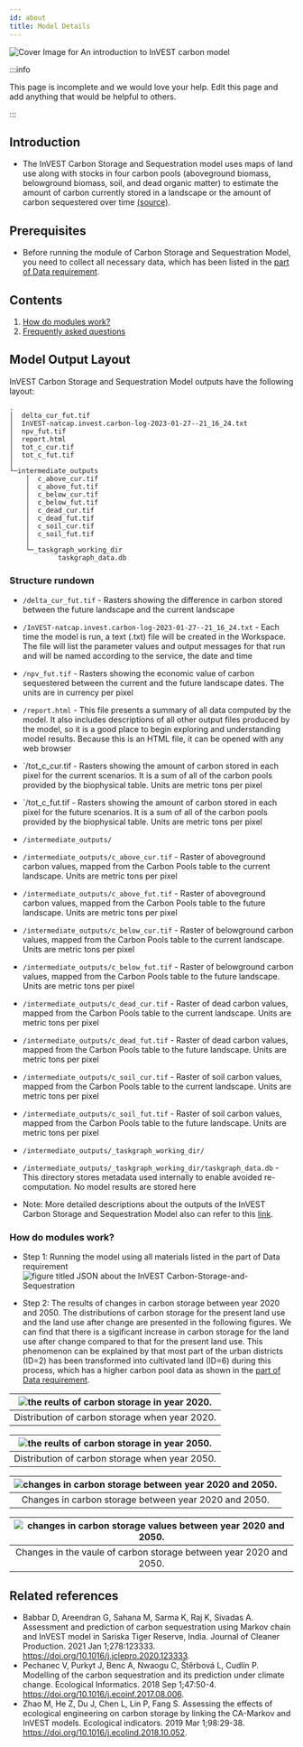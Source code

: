 ```yaml
---
id: about
title: Model Details
---
```


![Cover Image for `An introduction to InVEST carbon model`](../../static/img/banner-image-invest-carbon.png)

:::info

This page is incomplete and we would love your help. Edit this page and add anything that would be helpful to others.

:::

## Introduction
- The InVEST Carbon Storage and Sequestration model uses maps of land use along with stocks in four carbon pools (aboveground biomass, belowground biomass, soil, and dead organic matter) to estimate the amount of carbon currently stored in a landscape or the amount of carbon sequestered over time [(source)](https://invest-userguide.readthedocs.io/en/latest/carbonstorage.html).

## Prerequisites

- Before running the module of Carbon Storage and Sequestration Model, you need to collect all necessary data, which has been listed in the [part of Data requirement](https://xiaoganghe.github.io/InVEST-Cities-in-Nature/docs/Carbon-Storage-and-Sequestration/about).

## Contents

1. [How do modules work?](#how-do-modules-work)
2. [Frequently asked questions](#frequently-asked-questions)  

## Model Output Layout

InVEST Carbon Storage and Sequestration Model outputs have the following layout:

```
.
│  delta_cur_fut.tif
│  InVEST-natcap.invest.carbon-log-2023-01-27--21_16_24.txt
│  npv_fut.tif
│  report.html
│  tot_c_cur.tif
│  tot_c_fut.tif
│
└─intermediate_outputs
    │  c_above_cur.tif
    │  c_above_fut.tif
    │  c_below_cur.tif
    │  c_below_fut.tif
    │  c_dead_cur.tif
    │  c_dead_fut.tif
    │  c_soil_cur.tif
    │  c_soil_fut.tif
    │
    └─_taskgraph_working_dir
            taskgraph_data.db
```  

### Structure rundown

- `/delta_cur_fut.tif` - Rasters showing the difference in carbon stored between the future landscape and the current landscape   
- `/InVEST-natcap.invest.carbon-log-2023-01-27--21_16_24.txt` - Each time the model is run, a text (.txt) file will be created in the Workspace. The file will list the parameter values and output messages for that run and will be named according to the service, the date and time  
- `/npv_fut.tif` - Rasters showing the economic value of carbon sequestered between the current and the future landscape dates. The units are in currency per pixel  
- `/report.html` - This file presents a summary of all data computed by the model. It also includes descriptions of all other output files produced by the model, so it is a good place to begin exploring and understanding model results. Because this is an HTML file, it can be opened with any web browser 
- `/tot_c_cur.tif - Rasters showing the amount of carbon stored in each pixel for the current scenarios. It is a sum of all of the carbon pools provided by the biophysical table. Units are metric tons per pixel 
- `/tot_c_fut.tif - Rasters showing the amount of carbon stored in each pixel for the future scenarios. It is a sum of all of the carbon pools provided by the biophysical table. Units are metric tons per pixel  
- `/intermediate_outputs/`   
- `/intermediate_outputs/c_above_cur.tif` - Raster of aboveground carbon values, mapped from the Carbon Pools table to the current landscape. Units are metric tons per pixel  
- `/intermediate_outputs/c_above_fut.tif` - Raster of aboveground carbon values, mapped from the Carbon Pools table to the future landscape. Units are metric tons per pixel   
- `/intermediate_outputs/c_below_cur.tif` - Raster of belowground carbon values, mapped from the Carbon Pools table to the current landscape. Units are metric tons per pixel 
- `/intermediate_outputs/c_below_fut.tif` - Raster of belowground carbon values, mapped from the Carbon Pools table to the future landscape. Units are metric tons per pixel  
- `/intermediate_outputs/c_dead_cur.tif` - Raster of dead carbon values, mapped from the Carbon Pools table to the current landscape. Units are metric tons per pixel 
- `/intermediate_outputs/c_dead_fut.tif` - Raster of dead carbon values, mapped from the Carbon Pools table to the future landscape. Units are metric tons per pixel   
- `/intermediate_outputs/c_soil_cur.tif` - Raster of soil carbon values, mapped from the Carbon Pools table to the current landscape. Units are metric tons per pixel 
- `/intermediate_outputs/c_soil_fut.tif` - Raster of soil carbon values, mapped from the Carbon Pools table to the future landscape. Units are metric tons per pixel 
- `/intermediate_outputs/_taskgraph_working_dir/` 
- `/intermediate_outputs/_taskgraph_working_dir/taskgraph_data.db` - This directory stores metadata used internally to enable avoided re-computation. No model results are stored here  
 
- Note: More detailed descriptions about the outputs of the InVEST Carbon Storage and Sequestration Model also can refer to this [link](https://storage.googleapis.com/releases.naturalcapitalproject.org/invest-userguide/latest/carbonstorage.html#data-needs).  
### How do modules work?

- Step 1: Running the model using all materials listed in the part of Data requirement  
![figure titled `JSON about the InVEST Carbon-Storage-and-Sequestration`](../../static/img/CSS-JSON.png) 

- Step 2: The results of changes in carbon storage between year 2020 and 2050. The distributions of carbon storage for the present land use and the land use after change are presented in the following figures. We can find that there is a sigificant increase in carbon storage for the land use after change compared to that for the present land use. This phenomenon can be explained by that most part of the urban districts (ID=2) has been transformed into cultivated land (ID=6) during this process, which has a higher carbon pool data as shown in the [part of Data requirement](https://xiaoganghe.github.io/InVEST-Cities-in-Nature/docs/Carbon-Storage-and-Sequestration/about).

|![the reults of carbon storage in year 2020.](../../static/img/css-current-carbon.png) |
|:--:|
| Distribution of carbon storage when year 2020. |  

|![the reults of carbon storage in year 2050.](../../static/img/css-future-carbon.png) |
|:--:|
| Distribution of carbon storage when year 2050. |

|![changes in carbon storage between year 2020 and 2050.](../../static/img/css-changes-carbon.png) |
|:--:|
| Changes in carbon storage between year 2020 and 2050. |

|![changes in carbon storage values between year 2020 and 2050.](../../static/img/css-changes-values-carbon.png) |
|:--:|
| Changes in the vaule of carbon storage between year 2020 and 2050. |

## Related references
- Babbar D, Areendran G, Sahana M, Sarma K, Raj K, Sivadas A. Assessment and prediction of carbon sequestration using Markov chain and InVEST model in Sariska Tiger Reserve, India. Journal of Cleaner Production. 2021 Jan 1;278:123333. https://doi.org/10.1016/j.jclepro.2020.123333.    
- Pechanec V, Purkyt J, Benc A, Nwaogu C, Štěrbová L, Cudlín P. Modelling of the carbon sequestration and its prediction under climate change. Ecological Informatics. 2018 Sep 1;47:50-4. https://doi.org/10.1016/j.ecoinf.2017.08.006.  
- Zhao M, He Z, Du J, Chen L, Lin P, Fang S. Assessing the effects of ecological engineering on carbon storage by linking the CA-Markov and InVEST models. Ecological indicators. 2019 Mar 1;98:29-38. https://doi.org/10.1016/j.ecolind.2018.10.052.
